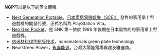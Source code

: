 '''NGP'''可以是以下的英文簡稱
* [[PlayStation_Vita|Next Generation Portable]]，[[Sony|日本索尼電腦娛樂（SCEI）]] 發售的家用掌上型遊戲機的開發代號，正式名稱為 PlayStation Vita。
* [[Neo_Geo_Pocket|Neo Geo Pocket]]，是 SNK 第一款於 1998 年後期在日本發售的的家用掌上型遊戲機。
* [[纳米材料绿色制版技术|纳米材料绿色制版技术]]，nanomaterials green plate technology
*New Green Power，[[永鑫能源|永鑫能源]]，台灣太陽能電場興建及維運商。


{{disambig|Cat=三字拉丁字母縮寫消歧義}}